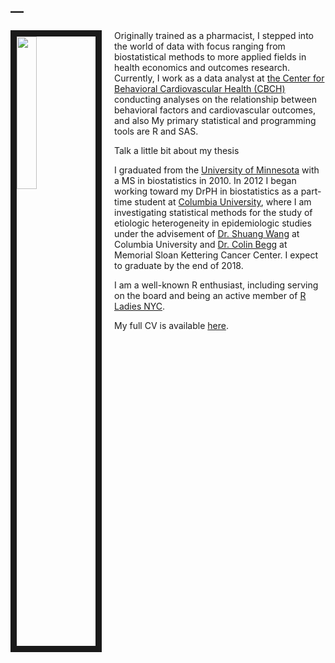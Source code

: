 ---
---

<img src="images/shibainu.jpg" style="width:25%; border:10px solid; margin-right: 20px" align="left">

Originally trained as a pharmacist, I stepped into the world of data with focus ranging from biostatistical methods to more applied fields in health economics and outcomes research. Currently, I work as a data analyst at [the Center for Behavioral Cardiovascular Health (CBCH)](https://www.columbiacardiology.org/research/research-centers-and-programs/center-behavioral-cardiovascular-health) conducting analyses on the relationship between behavioral factors and cardiovascular outcomes, and also
My primary statistical and programming tools are R and SAS.  

Talk a little bit about my thesis



I graduated from the [University of Minnesota](http://www.sph.umn.edu/academics/divisions/biostatistics/) with a MS in biostatistics in 2010. In 2012 I began working toward my DrPH in biostatistics as a part-time student at [Columbia University](https://www.mailman.columbia.edu/become-student/departments/biostatistics), where I am investigating statistical methods for the study of etiologic heterogeneity in epidemiologic studies under the advisement of [Dr. Shuang Wang](https://www.mailman.columbia.edu/people/our-faculty/sw2206) at Columbia University and [Dr. Colin Begg](https://www.mskcc.org/profile/colin-begg) at Memorial Sloan Kettering Cancer Center. I expect to graduate by the end of 2018.

I am a well-known R enthusiast, including serving on the board and being an active member of [R Ladies NYC](http://www.rladiesnyc.org/). 

My full CV is available [here](files/Zabor_CV_2017_Q4.pdf).